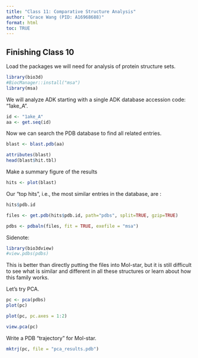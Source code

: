 ```yaml
---
title: "Class 11: Comparative Structure Analysis"
author: "Grace Wang (PID: A16968688)"
format: html
toc: TRUE
---
```


## Finishing Class 10

Load the packages we will need for analysis of protein structure sets. 

```r
library(bio3d)
#BiocManager::install("msa")
library(msa)
```

We will analyze ADK starting with a single ADK database accession code: "1ake_A". 

```r
id <- "1ake_A"
aa <- get.seq(id)
```

Now we can search the PDB database to find all related entries. 

```r
blast <- blast.pdb(aa)
```

```r
attributes(blast)
head(blast$hit.tbl)
```

Make a summary figure of the results

```r
hits <- plot(blast)
```

Our "top hits", i.e., the most similar entries in the database, are :

```r
hits$pdb.id
```

```r
files <- get.pdb(hits$pdb.id, path="pdbs", split=TRUE, gzip=TRUE)
```

```r
pdbs <- pdbaln(files, fit = TRUE, exefile = "msa")
```

Sidenote:

```r
library(bio3dview)
#view.pdbs(pdbs)
```

This is better than directly putting the files into Mol-star, but it is still difficult to see what is similar and different in all these structures or learn about how this family works. 

Let's try PCA. 

```r
pc <- pca(pdbs)
plot(pc)
```

```r
plot(pc, pc.axes = 1:2)
```

```r
view.pca(pc)
```

Write a PDB "trajectory" for Mol-star. 

```r
mktrj(pc, file = "pca_results.pdb")
```

